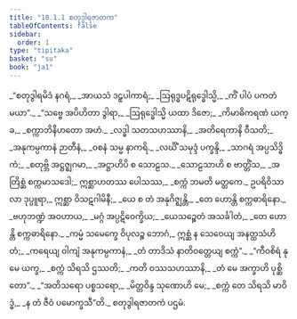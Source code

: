 ```yaml
---
title: "10.1.1 စတုဒွါရဇာတက"
tableOfContents: false
sidebar:
  order: 1
type: "tipitaka"
basket: "su"
book: "ja1"
---
```



<DynamicBreadcrumb />

<Division number="1" book="ja1" e="ch" v="22" p="201">

<Paragraph number="1909" type="verses" book="ja1">
_“စတုဒွါရမိဒံ နဂရံ,_  
_အာယသံ ဒဠှပါကာရံ;_  
_ဩရုဒ္ဓပဋိရုဒ္ဓေါသ္မိ,_  
_ကိံ ပါပံ ပကတံ မယာ”._  

</Paragraph>

</Division>
<Division number="2" book="ja1" e="ch" v="22" p="201">

<Paragraph number="1910" type="verses" book="ja1">
_“သဗ္ဗေ အပိဟိတာ ဒွါရာ,_  
_ဩရုဒ္ဓေါသ္မိ ယထာ ဒိဇော;_  
_ကိမာဓိကရဏံ ယက္ခ,_  
_စက္ကာဘိနိဟတော အဟံ._  

</Paragraph>

</Division>
<Division number="3" book="ja1" e="ch" v="22" p="226">

<Paragraph number="1911" type="verses" book="ja1">
_လဒ္ဓါ သတသဟဿာနိ,_  
_အတိရေကာနိ ဝီသတိ;_  
_အနုကမ္ပကာနံ ဉာတီနံ,_  
_ဝစနံ သမ္မ နာကရိ._  

</Paragraph>

</Division>
<Division number="4" book="ja1" e="ch" v="22" p="201">

<Paragraph number="1912" type="verses" book="ja1">
_လင်္ဃိံ သမုဒ္ဒံ ပက္ခန္ဒိ,_  
_သာဂရံ အပ္ပသိဒ္ဓိကံ;_  
_စတုဗ္ဘိ အဋ္ဌဇ္ဈဂမာ,_  
_အဋ္ဌာဟိပိ စ သောဠသ._  

</Paragraph>

</Division>
<Division number="5" book="ja1" e="ch" v="22" p="201">

<Paragraph number="1913" type="verses" book="ja1">
_သောဠသာဟိ စ ဗာတ္တိံသ,_  
_အတြိစ္ဆံ စက္ကမာသဒေါ;_  
ဣစ္ဆာဟတဿ ပေါသဿ,_  
_စက္ကံ ဘမတိ မတ္ထကေ._  

</Paragraph>

</Division>
<Division number="6" book="ja1" e="ch" v="22" p="201">

<Paragraph number="1914" book="ja1">
ဥပရိဝိသာလာ ဒုပ္ပူရာ,_  
ဣစ္ဆာ ဝိသဋဂါမိနီ;_  
_ယေ စ တံ အနုဂိဇ္ဈန္တိ,_  
_တေ ဟောန္တိ စက္ကဓာရိနော._  

</Paragraph>

</Division>
<Division number="7" book="ja1" e="ch" v="22" p="201">

<Paragraph number="1915" type="verses" book="ja1">
_ဗဟုဘဏ္ဍံ အဝဟာယ,_  
_မဂ္ဂံ အပ္ပဋိဝေက္ခိယ;_  
_ယေသဉ္စေတံ အသင်္ခါတံ,_  
_တေ ဟောန္တိ စက္ကဓာရိနော._  

</Paragraph>

</Division>
<Division number="8" book="ja1" e="ch" v="22" p="201">

<Paragraph number="1916" type="verses" book="ja1">
_ကမ္မံ သမေက္ခေ ဝိပုလဉ္စ ဘောဂံ,_  
ဣစ္ဆံ န သေဝေယျ အနတ္ထသံဟိတံ;_  
_ကရေယျ ဝါကျံ အနုကမ္ပကာနံ,_  
_တံ တာဒိသံ နာတိဝတ္တေယျ စက္ကံ”._  

</Paragraph>

</Division>
<Division number="9" book="ja1" e="ch" v="22" p="201">

<Paragraph number="1917" type="verses" book="ja1">
_“ကီဝစိရံ နု မေ ယက္ခ,_  
_စက္ကံ သိရသိ ဌဿတိ;_  
_ကတိ ဝဿသဟဿာနိ,_  
_တံ မေ အက္ခာဟိ ပုစ္ဆိတော”._  

</Paragraph>

</Division>
<Division number="10" book="ja1" e="ch" v="22" p="201">

<Paragraph number="1918" type="verses" book="ja1">
_“အတိသရော ပစ္စသရော,_  
_မိတ္တဝိန္ဒ သုဏောဟိ မေ;_  
_စက္ကံ တေ သိရသိ မာဝိဒ္ဓံ,_  
_န တံ ဇီဝံ ပမောက္ခသီ”တိ._  


</Paragraph>
</Division>

<Paragraph number="1919" type="center" book="ja1">
စတုဒွါရဇာတကံ ပဌမံ.
</Paragraph>